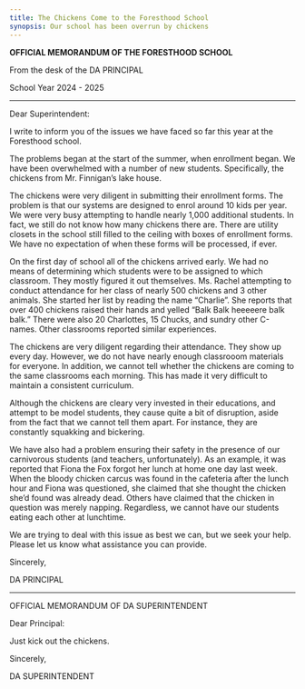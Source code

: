 ```yaml
---
title: The Chickens Come to the Foresthood School
synopsis: Our school has been overrun by chickens
---
```


**OFFICIAL MEMORANDUM OF THE FORESTHOOD SCHOOL**

From the desk of the DA PRINCIPAL

School Year 2024 - 2025

***

Dear Superintendent:

I write to inform you of the issues we have faced so far this year at the Foresthood school.

The problems began at the start of the summer, when enrollment began. We have been overwhelmed with a number of new students.  Specifically, the chickens from Mr. Finnigan’s lake house.

The chickens were very diligent in submitting their enrollment forms.  The problem is that our systems are designed to enrol around 10 kids per year. We were very busy attempting to handle nearly 1,000 additional students.  In fact, we still do not know how many chickens there are.  There are utility closets in the school still filled to the ceiling with boxes of enrollment forms.  We have no expectation of when these forms will be processed, if ever.

On the first day of school all of the chickens arrived early. We had no means of determining which students were to be assigned to which classroom.  They mostly figured it out themselves.  Ms. Rachel attempting to conduct attendance for her class of nearly 500 chickens and 3 other animals. She started her list by reading the name “Charlie”.  She reports that over 400 chickens raised their hands and yelled “Balk Balk heeeeere  balk balk.” There were also 20 Charlottes, 15 Chucks, and sundry other C-names.  Other classrooms reported similar experiences.

The chickens are very diligent regarding their attendance.  They show up every day.  However, we do not have nearly enough classrooom materials for everyone.  In addition, we cannot tell whether the chickens are coming to the same classrooms each morning.  This has made it very difficult to maintain a consistent curriculum.

Although the chickens are cleary very invested in their educations, and attempt to be model students, they cause quite a bit of disruption, aside from the fact that we cannot tell them apart.  For instance, they are constantly squakking and bickering.

We have also had a problem ensuring their safety in the presence of our carnivorous students (and teachers, unfortunately).  As an example, it was reported that Fiona the Fox forgot her lunch at home one day last week.  When the bloody chicken carcus was found in the cafeteria after the lunch hour and Fiona was questioned, she claimed that she thought the chicken she’d found was already dead. Others have claimed that the chicken in question was merely napping.  Regardless, we cannot have our students eating each other at lunchtime.

We are trying to deal with this issue as best we can, but we seek your help.  Please let us know what assistance you can provide.

Sincerely,

DA PRINCIPAL

***

OFFICIAL MEMORANDUM OF DA SUPERINTENDENT

Dear Principal:

Just kick out the chickens.

Sincerely,

DA SUPERINTENDENT

